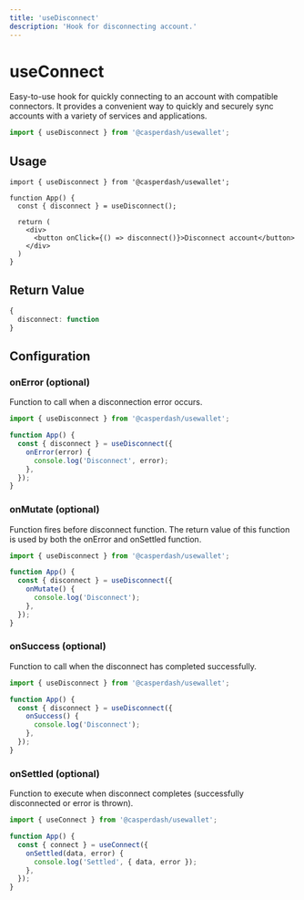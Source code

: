 ```yaml
---
title: 'useDisconnect'
description: 'Hook for disconnecting account.'
---
```


# useConnect

Easy-to-use hook for quickly connecting to an account with compatible connectors. It provides a convenient way to quickly and securely sync accounts with a variety of services and applications.

```ts
import { useDisconnect } from '@casperdash/usewallet';
```

## Usage

```tsx
import { useDisconnect } from '@casperdash/usewallet';

function App() {
  const { disconnect } = useDisconnect();

  return (
    <div>
      <button onClick={() => disconnect()}>Disconnect account</button>
    </div>
  )
}
```

## Return Value

```ts
{
  disconnect: function
}
```

## Configuration

### onError (optional)

Function to call when a disconnection error occurs.

```ts
import { useDisconnect } from '@casperdash/usewallet';

function App() {
  const { disconnect } = useDisconnect({
    onError(error) {
      console.log('Disconnect', error);
    },
  });
}
```

### onMutate (optional)

Function fires before disconnect function. The return value of this function is used by both the onError and onSettled function.

```ts
import { useDisconnect } from '@casperdash/usewallet';

function App() {
  const { disconnect } = useDisconnect({
    onMutate() {
      console.log('Disconnect');
    },
  });
}
```

### onSuccess (optional)

Function to call when the disconnect has completed successfully.

```ts
import { useDisconnect } from '@casperdash/usewallet';

function App() {
  const { disconnect } = useDisconnect({
    onSuccess() {
      console.log('Disconnect');
    },
  });
}
```

### onSettled (optional)

Function to execute when disconnect completes (successfully disconnected or error is thrown).

```ts
import { useConnect } from '@casperdash/usewallet';

function App() {
  const { connect } = useConnect({
    onSettled(data, error) {
      console.log('Settled', { data, error });
    },
  });
}
```

